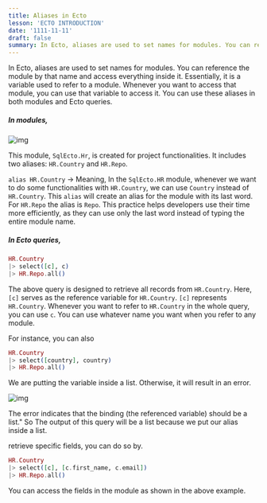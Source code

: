 ```yaml
---
title: Aliases in Ecto
lesson: 'ECTO INTRODUCTION'
date: '1111-11-11'
draft: false
summary: In Ecto, aliases are used to set names for modules. You can reference the module by that name and access everything inside it.
---
```


In Ecto, aliases are used to set names for modules. You can reference the module by that name and access everything inside it. Essentially, it is a variable used to refer to a module. Whenever you want to access that module, you can use that variable to access it. You can use these aliases in both modules and Ecto queries.

##### In modules,

![img](/static/images/Pastedimage20231114171110.png)

 This module, `SqlEcto.Hr`, is created for project functionalities. It includes two aliases: `HR.Country` and `HR.Repo`.

`alias HR.Country` -> Meaning, In the `SqlEcto.HR` module, whenever we want to do some functionalities with `HR.Country`, we can use `Country` instead of `HR.Country`. This `alias` will create an alias for the module with its last word. For `HR.Repo` the alias is `Repo`.  This practice helps developers use their time more efficiently, as they can use only the last word instead of typing the entire module name.

##### In Ecto queries,


```Elixir
HR.Country 
|> select([c], c) 
|> HR.Repo.all()
```

The above query is designed to retrieve all records from `HR.Country`.
Here, `[c]` serves as the reference variable for `HR.Country`.  `[c]` represents `HR.Country`. Whenever you want to refer to `HR.Country` in the whole query, you can use `c`. You can use whatever name you want when you refer to any module.  

For instance, you can also

```Elixir
HR.Country 
|> select([country], country) 
|> HR.Repo.all()
```

We are putting the variable inside a list.  Otherwise, it will result in an error.

![img](/static/images/Pastedimage20231114175306.png)

The error indicates that the binding (the referenced variable) should be a list." So The output of this query will be a list because we put our alias inside a list. 

retrieve specific fields, you can do so by.

```Elixir
HR.Country 
|> select([c], [c.first_name, c.email]) 
|> HR.Repo.all()
```

You can access the fields in the module as shown in the above example.





